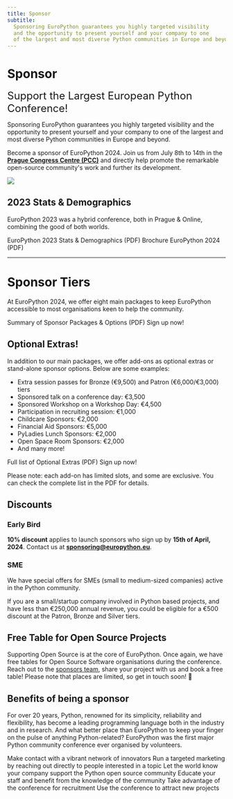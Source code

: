 ```yaml
---
title: Sponsor
subtitle:
  Sponsoring EuroPython guarantees you highly targeted visibility
  and the opportunity to present yourself and your company to one
  of the largest and most diverse Python communities in Europe and beyond.
---
```


# Sponsor

<font size="+2.5">Support the Largest European Python Conference!</font>

Sponsoring EuroPython guarantees you highly targeted visibility and the
opportunity to present yourself and your company to one of the largest and most
diverse Python communities in Europe and beyond.

Become a sponsor of EuroPython 2024. Join us from July 8th to 14th in the
**[Prague Congress Centre (PCC)](https://www.praguecc.cz/en/homepage)** and
directly help promote the remarkable open-source community's work and
further its development.

![](./images/hall-rotated.jpg)

<ButtonWithTitle title="Ready to become a sponsor and join us in Prague?" text="Sign Up Now!" href="https://docs.google.com/forms/d/1Ut6b5KaYtj1hAivVxMdaSfeNCUCNTrTq98o5v9uNg6I/" />

## 2023 Stats & Demographics

EuroPython 2023 was a hybrid conference, both in Prague & Online,
combining the good of both worlds.

<div class="text-left space-x-8">
<ButtonLink href="https://drive.google.com/file/d/19kjdiSNDpK1COz2qYgJKMGUfa5Wzft5c/view?usp=sharing">EuroPython 2023 Stats & Demographics (PDF)</ButtonLink>
<ButtonLink href="https://drive.google.com/file/d/17cZwOIIvC9g5PUPwn0WjFxilp0hNAJKI/view">Brochure EuroPython 2024 (PDF)</ButtonLink>
</div>

---
 # Sponsor Tiers

At EuroPython 2024, we offer eight main packages to keep EuroPython
accessible to most organisations keen to help the community.

<div class="text-left space-x-8 mb-12">
<ButtonLink href="https://drive.google.com/file/d/1KfqnSg-l1D5bUouj_jxMtqgugGpJ4rKQ/view">Summary of Sponsor Packages & Options (PDF)</ButtonLink>
<ButtonLink href="https://forms.gle/ieK9LwdoRyDU4Z9a7">Sign up now!</ButtonLink>
</div>

<SponsorTiers />

## Optional Extras!

In addition to our main packages, we offer add-ons as optional extras or
stand-alone sponsor options. Below are some examples:

- Extra session passes for Bronze (€9,500) and Patron (€6,000/€3,000) tiers
- Sponsored talk on a conference day: €3,500
- Sponsored Workshop on a Workshop Day: €4,500
- Participation in recruiting session: €1,000
- Childcare Sponsors: €2,000
- Financial Aid Sponsors: €5,000
- PyLadies Lunch Sponsors: €2,000
- Open Space Room Sponsors: €2,000
- And many more!

<div class="space-x-8 text-left">
<ButtonLink href="https://drive.google.com/file/d/1r-sGUI55BNRd0K48ypgvJ8QFucnaMdrK/view?usp=sharing">Full list of Optional Extras (PDF)</ButtonLink>
<ButtonLink href="https://forms.gle/ieK9LwdoRyDU4Z9a7">Sign up now!</ButtonLink>
</div>

Please note: each add-on has limited slots, and some are exclusive.
You can check the complete list in the PDF for details.

## Discounts

### Early Bird

**10% discount** applies to launch sponsors who sign up by **15th of April, 2024**.
Contact us at **[sponsoring@europython.eu](mailto:sponsoring@europython.eu)**.

### SME

We have special offers for SMEs (small to medium-sized companies) active in the
Python community.

If you are a small/startup company involved in Python based projects, and have
less than €250,000 annual revenue, you could be eligible for a €500 discount
at the Patron, Bronze and Silver tiers.

## Free Table for Open Source Projects

Supporting Open Source is at the core of EuroPython. Once again, we have free
tables for Open Source Software organisations during the conference. Reach out to the
[sponsors team](mailto:sponsoring@europython.eu), share your project with us and
book a free table! Please note that places are limited, so get in touch soon! 🐍


## Benefits of being a sponsor

For over 20 years, Python, renowned for its simplicity, reliability and
flexibility, has become a leading programming language both in the industry and
in research. And what better place than EuroPython to keep your finger on the
pulse of anything Python-related? EuroPython was the first major Python
community conference ever organised by volunteers.


<BenefitsList>
  <BenefitItem icon="network" title="Socialise">Make contact with a vibrant network of innovators</BenefitItem>
  <BenefitItem icon="target" title="Target">Run a targeted marketing by reaching out directly to people interested in a topic</BenefitItem>
  <BenefitItem icon="award" title="Community Cultivation">Let the world know your company support the Python open source community</BenefitItem>
  <BenefitItem icon="transfer" title="Know-How Transfer">Educate your staff and benefit from the knowledge of the community</BenefitItem>
  <BenefitItem icon="headhunt" title="Head Hunting">Take advantage of the conference for recruitment</BenefitItem>
  <BenefitItem icon="rocket" title="New Business">Use the conference to attract new projects</BenefitItem>
</BenefitsList>
